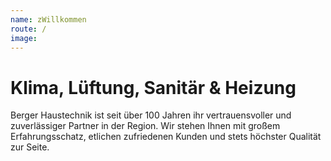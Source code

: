 ```yaml
---
name: zWillkommen
route: /
image:
---
```



# Klima, Lüftung, Sanitär & Heizung

Berger Haustechnik ist seit über 100 Jahren ihr vertrauensvoller und zuverlässiger Partner in der Region. Wir stehen Ihnen mit großem Erfahrungsschatz, etlichen zufriedenen Kunden und stets höchster Qualität zur Seite.

<Start />
